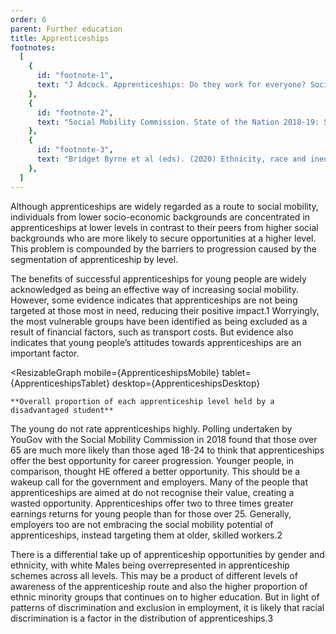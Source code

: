 ```yaml
---
order: 6
parent: Further education
title: Apprenticeships
footnotes:
  [
    {
      id: "footnote-1",
      text: "J Adcock. Apprenticeships: Do they work for everyone? Social Mobility Commission.",
    },
    {
      id: "footnote-2",
      text: "Social Mobility Commission. State of the Nation 2018-19: Social mobility in Great Britain, p. 74.",
    },
    {
      id: "footnote-3",
      text: "Bridget Byrne et al (eds). (2020) Ethnicity, race and inequality in the UK: State of the nation. Policy Press.",
    },
  ]
---
```


<div>

Although apprenticeships are widely regarded as a route to social mobility,
individuals from lower socio-economic backgrounds are concentrated in
apprenticeships at lower levels in contrast to their peers from higher social
backgrounds who are more likely to secure opportunities at a higher level.
This problem is compounded by the barriers to progression caused by the
segmentation of apprenticeship by level.

The benefits of successful apprenticeships for young people are widely
acknowledged as being an effective way of increasing social mobility. However,
some evidence indicates that apprenticeships are not being targeted at those
most in need, reducing their positive impact.<FootnoteLink
linkId="footnote-1">1</FootnoteLink> Worryingly, the most vulnerable
groups have been identified as being excluded as a result of financial factors,
such as transport costs. But evidence also indicates that young people’s
attitudes towards apprenticeships are an important factor.

</div>

<ResearchImage imageName="apprenticeships.jpg" />

<ResizableGraph
  mobile={ApprenticeshipsMobile}
  tablet={ApprenticeshipsTablet}
  desktop={ApprenticeshipsDesktop}
>
    **Overall proportion of each apprenticeship level held by a disadvantaged student**
</ResizableGraph>

The young do not rate apprenticeships highly. Polling undertaken by YouGov with
the Social Mobility Commission in 2018 found that those over 65 are much more
likely than those aged 18-24 to think that apprenticeships offer the best
opportunity for career progression. Younger people, in comparison, thought HE
offered a better opportunity. This should be a wakeup call for the government
and employers. Many of the people that apprenticeships are aimed at do not
recognise their value, creating a wasted opportunity. Apprenticeships offer two
to three times greater earnings returns for young people than for those over 25.
Generally, employers too are not embracing the social mobility potential of
apprenticeships, instead targeting them at older, skilled workers.<FootnoteLink
linkId="footnote-2">2</FootnoteLink>

There is a differential take up of apprenticeship opportunities by gender and
ethnicity, with white Males being overrepresented in apprenticeship schemes
across all levels. This may be a product of different levels of awareness of the
apprenticeship route and also the higher proportion of ethnic minority groups
that continues on to higher education. But in light of patterns of
discrimination and exclusion in employment, it is likely that racial
discrimination is a factor in the distribution of apprenticeships.<FootnoteLink
linkId="footnote-3">3</FootnoteLink>